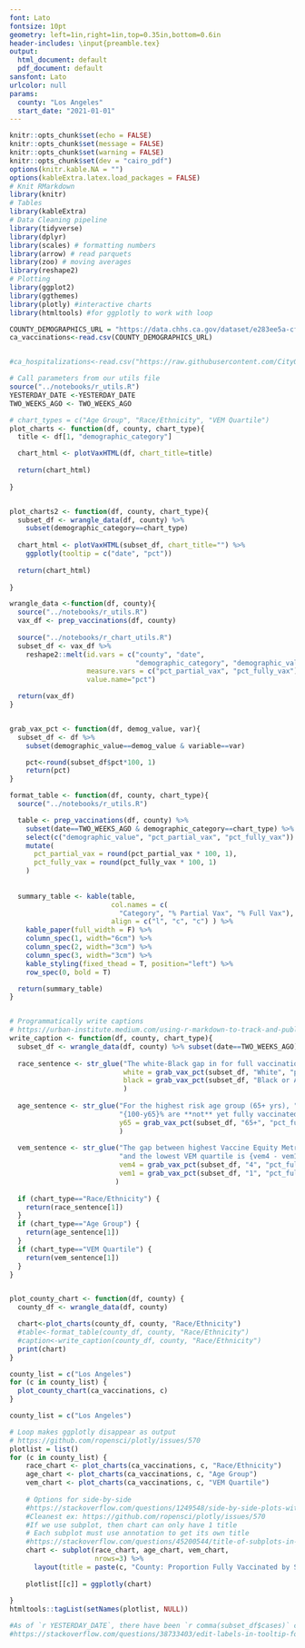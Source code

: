 ```yaml
---
font: Lato
fontsize: 10pt
geometry: left=1in,right=1in,top=0.35in,bottom=0.6in
header-includes: \input{preamble.tex}
output:
  html_document: default
  pdf_document: default
sansfont: Lato
urlcolor: null
params:
  county: "Los Angeles"
  start_date: "2021-01-01"
---
```


\raggedright


```r
knitr::opts_chunk$set(echo = FALSE)
knitr::opts_chunk$set(message = FALSE)
knitr::opts_chunk$set(warning = FALSE)
knitr::opts_chunk$set(dev = "cairo_pdf")
options(knitr.kable.NA = "")
options(kableExtra.latex.load_packages = FALSE)
# Knit RMarkdown
library(knitr)
# Tables
library(kableExtra)
# Data Cleaning pipeline
library(tidyverse)
library(dplyr)
library(scales) # formatting numbers
library(arrow) # read parquets
library(zoo) # moving averages
library(reshape2)
# Plotting
library(ggplot2)
library(ggthemes)
library(plotly) #interactive charts
library(htmltools) #for ggplotly to work with loop
```


```r
COUNTY_DEMOGRAPHICS_URL = "https://data.chhs.ca.gov/dataset/e283ee5a-cf18-4f20-a92c-ee94a2866ccd/resource/71729331-2f09-4ea4-a52f-a2661972e146/download/covid19vaccinesbycountybydemographic.csv"
ca_vaccinations<-read.csv(COUNTY_DEMOGRAPHICS_URL)


#ca_hospitalizations<-read.csv("https://raw.githubusercontent.com/CityOfLosAngeles/covid19-indicators/master/data/ca-hospital-and-surge-capacity.csv")

# Call parameters from our utils file
source("../notebooks/r_utils.R")
YESTERDAY_DATE <-YESTERDAY_DATE
TWO_WEEKS_AGO <- TWO_WEEKS_AGO
```


```r
# chart_types = c("Age Group", "Race/Ethnicity", "VEM Quartile")
plot_charts <- function(df, county, chart_type){
  title <- df[1, "demographic_category"]

  chart_html <- plotVaxHTML(df, chart_title=title)
  
  return(chart_html)
  
}


plot_charts2 <- function(df, county, chart_type){
  subset_df <- wrangle_data(df, county) %>%
    subset(demographic_category==chart_type)
  
  chart_html <- plotVaxHTML(subset_df, chart_title="") %>%
    ggplotly(tooltip = c("date", "pct"))
  
  return(chart_html)
  
}

```





```r
wrangle_data <-function(df, county){
  source("../notebooks/r_utils.R")
  vax_df <- prep_vaccinations(df, county)
  
  source("../notebooks/r_chart_utils.R")
  subset_df <- vax_df %>% 
    reshape2::melt(id.vars = c("county", "date",
                               "demographic_category", "demographic_value"), 
                   measure.vars = c("pct_partial_vax", "pct_fully_vax"),
                   value.name="pct")

  return(vax_df)
}


grab_vax_pct <- function(df, demog_value, var){
  subset_df <- df %>% 
    subset(demographic_value==demog_value & variable==var) 

    pct<-round(subset_df$pct*100, 1)
    return(pct)
}

format_table <- function(df, county, chart_type){
  source("../notebooks/r_utils.R")

  table <- prep_vaccinations(df, county) %>% 
    subset(date==TWO_WEEKS_AGO & demographic_category==chart_type) %>%
    select(c("demographic_value", "pct_partial_vax", "pct_fully_vax")) %>%
    mutate(
      pct_partial_vax = round(pct_partial_vax * 100, 1),
      pct_fully_vax = round(pct_fully_vax * 100, 1)
    ) 
  
  
  summary_table <- kable(table, 
                         col.names = c(
                           "Category", "% Partial Vax", "% Full Vax"),
                         align = c("l", "c", "c") ) %>%
    kable_paper(full_width = F) %>%
    column_spec(1, width="6cm") %>%
    column_spec(2, width="3cm") %>%
    column_spec(3, width="3cm") %>%
    kable_styling(fixed_thead = T, position="left") %>%
    row_spec(0, bold = T)

  return(summary_table)
}


# Programmatically write captions
# https://urban-institute.medium.com/using-r-markdown-to-track-and-publish-state-data-d1291bfa1ec0
write_caption <- function(df, county, chart_type){
  subset_df <- wrangle_data(df, county) %>% subset(date==TWO_WEEKS_AGO)
  
  race_sentence <- str_glue("The white-Black gap in for full vaccinations is {white-black}%.",
                            white = grab_vax_pct(subset_df, "White", "pct_fully_vax"),
                            black = grab_vax_pct(subset_df, "Black or African American", "pct_fully_vax")
                            )
  
  age_sentence <- str_glue("For the highest risk age group (65+ yrs), ", 
                           "{100-y65}% are **not** yet fully vaccinated.",
                           y65 = grab_vax_pct(subset_df, "65+", "pct_fully_vax")
                           )
  
  vem_sentence <- str_glue("The gap between highest Vaccine Equity Metric (VEM) quartile ",
                           "and the lowest VEM quartile is {vem4 - vem1}%.",
                           vem4 = grab_vax_pct(subset_df, "4", "pct_fully_vax"),
                           vem1 = grab_vax_pct(subset_df, "1", "pct_fully_vax")
                          )
  
  if (chart_type=="Race/Ethnicity") {
    return(race_sentence[1])
  }
  if (chart_type=="Age Group") {
    return(age_sentence[1])
  }
  if (chart_type=="VEM Quartile") {
    return(vem_sentence[1])
  }
}


plot_county_chart <- function(df, county) {
  county_df <- wrangle_data(df, county)

  chart<-plot_charts(county_df, county, "Race/Ethnicity")
  #table<-format_table(county_df, county, "Race/Ethnicity")
  #caption<-write_caption(county_df, county, "Race/Ethnicity")
  print(chart)
}

county_list = c("Los Angeles")
for (c in county_list) {
  plot_county_chart(ca_vaccinations, c)
}
```




```r
county_list = c("Los Angeles")

# Loop makes ggplotly disappear as output
# https://github.com/ropensci/plotly/issues/570
plotlist = list()
for (c in county_list) {
    race_chart <- plot_charts(ca_vaccinations, c, "Race/Ethnicity") 
    age_chart <- plot_charts(ca_vaccinations, c, "Age Group") 
    vem_chart <- plot_charts(ca_vaccinations, c, "VEM Quartile") 
    
    # Options for side-by-side
    #https://stackoverflow.com/questions/1249548/side-by-side-plots-with-ggplot2
    #Cleanest ex: https://github.com/ropensci/plotly/issues/570
    #If we use subplot, then chart can only have 1 title
    # Each subplot must use annotation to get its own title
    #https://stackoverflow.com/questions/45200544/title-of-subplots-in-plotly
    chart <- subplot(race_chart, age_chart, vem_chart, 
                     nrows=3) %>% 
      layout(title = paste(c, "County: Proportion Fully Vaccinated by Subgroups"))
   
    plotlist[[c]] = ggplotly(chart) 
    
}
htmltools::tagList(setNames(plotlist, NULL))
```


```r
#As of `r YESTERDAY_DATE`, there have been `r comma(subset_df$cases)` cumulative cases and `r #comma(subset_df$deaths)` cumulative deaths in `r params$county` County.
#https://stackoverflow.com/questions/38733403/edit-labels-in-tooltip-for-plotly-maps-using-ggplot2-in-r
```
